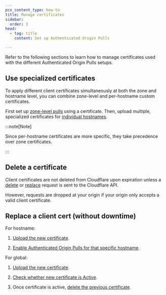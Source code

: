 ```yaml
---
pcx_content_type: how-to
title: Manage certificates
sidebar:
  order: 3
head:
  - tag: title
    content: Set up Authenticated Origin Pulls

---
```


Refer to the following sections to learn how to manage certificates used with the different Authenticated Origin Pulls setups.

## Use specialized certificates

To apply different client certificates simultaneously at both the zone and hostname level, you can combine zone-level and per-hostname custom certificates.

First set up [zone-level pulls](/ssl/origin-configuration/authenticated-origin-pull/set-up/zone-level/) using a certificate. Then, upload multiple, specialized certificates for [individual hostnames](/ssl/origin-configuration/authenticated-origin-pull/set-up/per-hostname/).

:::note[Note]


Since per-hostname certificates are more specific, they take precedence over zone certificates.


:::

## Delete a certificate

Client certificates are not deleted from Cloudflare upon expiration unless a [delete](/api/operations/zone-level-authenticated-origin-pulls-delete-certificate) or [replace](/api/operations/zone-level-authenticated-origin-pulls-upload-certificate) request is sent to the Cloudflare API.

However, requests are dropped at your origin if your origin only accepts a valid client certificate.

## Replace a client cert (without downtime)

For hostname:

1. [Upload the new certificate](/api/operations/per-hostname-authenticated-origin-pull-upload-a-hostname-client-certificate).

2. [Enable Authenticated Origin Pulls for that specific hostname](/api/operations/per-hostname-authenticated-origin-pull-enable-or-disable-a-hostname-for-client-authentication).

For global:

1. [Upload the new certificate](/api/operations/zone-level-authenticated-origin-pulls-upload-certificate).

2. [Check whether new certificate is Active](/api/operations/zone-level-authenticated-origin-pulls-get-certificate-details).

3. Once certificate is active, [delete the previous certificate](/api/operations/zone-level-authenticated-origin-pulls-delete-certificate).
